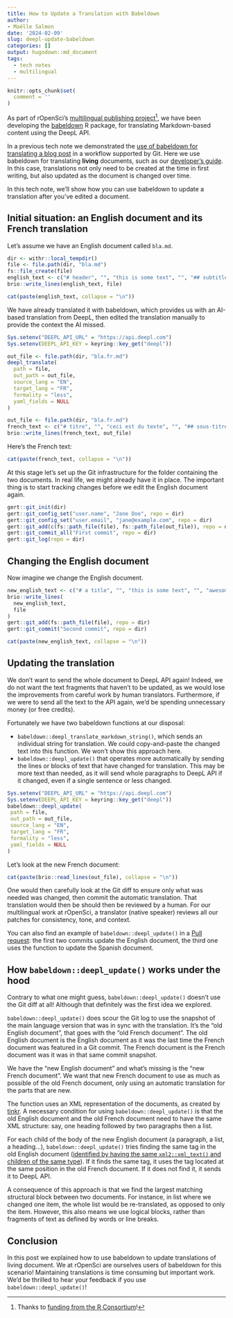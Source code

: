 ```yaml
---
title: How to Update a Translation with Babeldown
author: 
- Maëlle Salmon
date: '2024-02-09'
slug: deepl-update-babeldown
categories: []
output: hugodown::md_document
tags:
  - tech notes
  - multilingual
---
```


```r
knitr::opts_chunk$set(
  comment = ''
)
```
As part of rOpenSci's [multilingual publishing project](/multilingual-publishing/)[^1],  we have been developing the  [babeldown](https://docs.ropensci.org/babeldown/) R package, for translating Markdown-based content using the DeepL API.

[^1]: Thanks to [funding from the R Consortium](https://www.r-consortium.org/all-projects/awarded-projects/2022-group-2)!

In a previous tech note we demonstrated the [use of babeldown for translating a blog post](/blog/2023/09/26/how-to-translate-a-hugo-blog-post-with-babeldown/) in a workflow supported by Git.
Here we use babeldown for translating **living** documents, such as our  [developer's guide](https://devguide.ropensci.org/).
In this case, translations not only need to be created at the time in first writing, but also updated as the document is changed over time.

In this tech note, we'll show how you can use babeldown to update a translation after you've edited a document.

## Initial situation: an English document and its French translation

Let's assume we have an English document called `bla.md`.

```r
dir <- withr::local_tempdir()
file <- file.path(dir, "bla.md")
fs::file_create(file)
english_text <- c("# header", "", "this is some text", "", "## subtitle", "", "nice!")
brio::write_lines(english_text, file)
```

```r
cat(paste(english_text, collapse = "\n"))
```

We have already translated it with babeldown, which provides us with an AI-based translation from DeepL, then edited the translation manually to provide the context the AI missed.

```r
Sys.setenv("DEEPL_API_URL" = "https://api.deepl.com")
Sys.setenv(DEEPL_API_KEY = keyring::key_get("deepl"))

out_file <- file.path(dir, "bla.fr.md")
deepl_translate(
  path = file,
  out_path = out_file,
  source_lang = "EN",
  target_lang = "FR",
  formality = "less",
  yaml_fields = NULL
)
```

```r
out_file <- file.path(dir, "bla.fr.md")
french_text <- c("# titre", "", "ceci est du texte", "", "## sous-titre", "", "chouette !")
brio::write_lines(french_text, out_file)
```

Here's the French text:


```r
cat(paste(french_text, collapse = "\n"))
```

At this stage let's set up the Git infrastructure for the folder containing the two documents.
In real life, we might already have it in place.
The important thing is to start tracking changes before we edit the English document again.

```r
gert::git_init(dir)
gert::git_config_set("user.name", "Jane Doe", repo = dir)
gert::git_config_set("user.email", "jane@example.com", repo = dir)
gert::git_add(c(fs::path_file(file), fs::path_file(out_file)), repo = dir)
gert::git_commit_all("First commit", repo = dir)
gert::git_log(repo = dir)
```

## Changing the English document

Now imagine we change the English document.

```r
new_english_text <- c("# a title", "", "this is some text", "", "awesome", "", "## subtitle", "")
brio::write_lines(
  new_english_text,
  file
)
gert::git_add(fs::path_file(file), repo = dir)
gert::git_commit("Second commit", repo = dir)
```

```r
cat(paste(new_english_text, collapse = "\n"))
```

## Updating the translation

We don't want to send the whole document to DeepL API again!
Indeed, we do not want the text fragments that haven't to be updated, as we would lose the improvements from careful work by human translators. 
Furthermore, if we were to send all the text to the API again, we'd be spending unnecessary money (or free credits).

Fortunately we have two babeldown functions at our disposal:

- `babeldown::deepl_translate_markdown_string()`, which sends an individual string for translation.  We could copy-and-paste the changed text into this function. We won't show this approach here.
- `babeldown::deepl_update()` that operates more automatically by sending the lines or blocks of text that have changed for translation.  This may be more text than needed, as it will send whole paragraphs to DeepL API if it changed, even if a single sentence or less changed.

```r
Sys.setenv("DEEPL_API_URL" = "https://api.deepl.com")
Sys.setenv(DEEPL_API_KEY = keyring::key_get("deepl"))
babeldown::deepl_update(
 path = file,
 out_path = out_file,
 source_lang = "EN",
 target_lang = "FR",
 formality = "less",
 yaml_fields = NULL
)
```

Let's look at the new French document:

```r
cat(paste(brio::read_lines(out_file), collapse = "\n"))
```

One would then carefully look at the Git diff to ensure only what was needed was changed, then commit the automatic translation.
That translation would then be should then be reviewed by a human. For our multilingual work at rOpenSci, a translator (native speaker) reviews all our patches for consistency, tone, and context.

You can also find an example of `babeldown::deepl_update()` in a [Pull request](https://github.com/maelle/auto-update-translations/pull/1): the first two commits update the English document, the third one uses the function to update the Spanish document.

## How `babeldown::deepl_update()` works under the hood

Contrary to what one might guess, `babeldown::deepl_update()` doesn't use the Git diff at all!
Although that definitely was the first idea we explored.

`babeldown::deepl_update()` does scour the Git log to use the snapshot of the main language version that was in sync with the translation.
It's the "old English document", that goes with the "old French document".
The old English document is the English document as it was the last time the French document was featured in a Git commit.
The French document is the French document was it was in that same commit snapshot.

We have the "new English document" and what's missing is the "new French document".
We want that new French document to use as much as possible of the old French document, only using an automatic translation for the parts that are new.

The function uses an XML representation of the documents, as created by [tinkr](https://docs.ropensci.org/tinkr).
A necessary condition for using `babeldown::deepl_update()` is that the old English document and the old French document need to have the same XML structure: say, one heading followed by two paragraphs then a list.

For each child of the body of the new English document (a paragraph, a list, a heading...), `babeldown::deepl_update()` tries finding the same tag in the old English document ([identified by having the same `xml2::xml_text()` and children of the same type](https://github.com/ropensci-review-tools/babeldown/blob/e8ef563eca232f1ba08b84c7bb0f999d4f452938/R/update.R#L136)).
If it finds the same tag, it uses the tag located at the same position in the old French document.
If it does not find it, it sends it to DeepL API.

A consequence of this approach is that we find the largest matching structural block between two documents. For instance, in  list where we changed one item, the whole list would be re-translated, as opposed to only the item.  However, this also means we use logical blocks, rather than fragments of text as defined by words or line breaks.

## Conclusion

In this post we explained how to use babeldown to update translations of living document.
We at rOpenSci are ourselves users of babeldown for this scenario!
Maintaining translations is time consuming but important work.
We'd be thrilled to hear your feedback if you use `babeldown::deepl_update()`!
